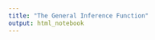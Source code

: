```yaml
---
title: "The General Inference Function"
output: html_notebook
---
```



```r
```


```r

```


```r

```



```r

```



```r

```



```r

```



```r

```



```r

```
